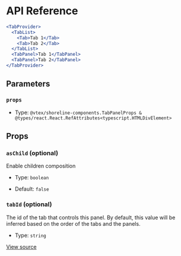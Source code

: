 # API Reference

```jsx
<TabProvider>
  <TabList>
    <Tab>Tab 1</Tab>
    <Tab>Tab 2</Tab>
  </TabList>
  <TabPanel>Tab 1</TabPanel>
  <TabPanel>Tab 2</TabPanel>
</TabProvider>
```

## Parameters

### `props`

- Type: `@vtex/shoreline-components.TabPanelProps & @types/react.React.RefAttributes<typescript.HTMLDivElement>`

## Props

### `asChild` (optional)

Enable children composition

- Type: `boolean`

- Default: `false`

### `tabId` (optional)

The id of the tab that controls this panel. By default, this value will be inferred based on the order of the tabs and the panels.

- Type: `string`

[View source](https://github.com/vtex/shoreline/blob/a8a941702/packages/components/src/tab/tab-panel.tsx#L20)
